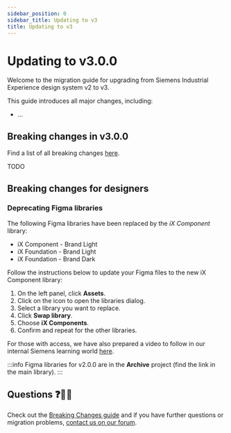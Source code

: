 ```yaml
---
sidebar_position: 0
sidebar_title: Updating to v3
title: Updating to v3
---
```


# Updating to v3.0.0

Welcome to the migration guide for upgrading from Siemens Industrial Experience design system v2 to v3.

This guide introduces all major changes, including:
- ...

## Breaking changes in v3.0.0

Find a list of all breaking changes [here](https://github.com/siemens/ix/blob/main/BREAKING_CHANGES.md#v300).

TODO

## Breaking changes for designers

### Deprecating Figma libraries

The following Figma libraries have been replaced by the _iX Component_ library:

- iX Component - Brand Light
- iX Foundation - Brand Light
- iX Foundation - Brand Dark

Follow the instructions below to update your Figma files to the new iX Component library:

1. On the left panel, click **Assets**.
2. Click on the <ix-icon name="book" size="16"></ix-icon> icon to open the libraries dialog.
3. Select a library you want to replace.
4. Click **Swap library**.
5. Choose **iX Components**.
6. Confirm and repeat for the other libraries.

For those with access, we have also prepared a video to follow in our internal Siemens learning world [here](https://mylearningworld.siemens.com/web/es/app/knowledge-board/lex_auth_0142543970762915841020).

:::info
Figma libraries for v2.0.0 are in the **Archive** project (find the link in the main library).
:::

## Questions ❓🙋‍♀️

Check out the [Breaking Changes guide](https://github.com/siemens/ix/blob/main/BREAKING_CHANGES.md) and if you have further questions or migration problems, [contact us on our forum](https://community.siemens.com/c/ix/).
